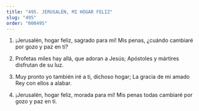 ```yaml
---
title: "495. JERUSALÉN, MI HOGAR FELIZ"
slug: "495"
order: "000495"
---
```

1. ¡Jerusalén, hogar feliz, sagrado para mí!
Mis penas, ¿cuándo cambiaré por gozo y paz en ti?

2. Profetas miles hay allá, que adoran a Jesús; Apóstoles y mártires disfrutan de su luz.

3. Muy pronto yo también iré a ti, dichoso hogar; La gracia de mi amado Rey con ellos a alabar.

4. ¡Jerusalén, hogar feliz, morada para mí!
Mis penas todas cambiaré por gozo y paz en ti.
